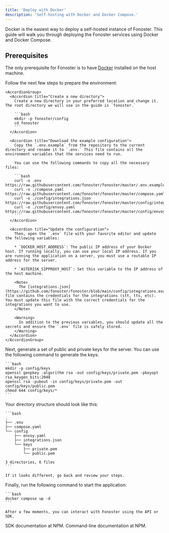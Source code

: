 ```yaml
---
title: 'Deploy with Docker'
description: 'Self-hosting with Docker and Docker Compose.'
---
```


Docker is the easiest way to deploy a self-hosted instance of Fonoster. This guide will walk you through deploying the Fonoster services using Docker and Docker Compose.

## Prerequisites

The only prerequisite for Fonoster is to have [Docker](https://docs.docker.com/get-docker/) installed on the host machine.

<Steps>
  <Step title="Prepare the environment">
    Follow the next few steps to prepare the environment:

    <AccordionGroup>
      <Accordion title="Create a new directory">
        Create a new directory in your preferred location and change it. The root directory we will use in the guide is `fonoster.`

        ```bash
        mkdir -p fonoster/config
        cd fonoster
        ```
      </Accordion>

      <Accordion title="Download the example configuration">
        Copy the `.env.example` from the repository to the current directory and rename it to `.env.` This file contains all the environment variables that the services need to run.

        You can use the following commands to copy all the necessary files:

        ```bash
        curl -o .env https://raw.githubusercontent.com/fonoster/fonoster/master/.env.example
        curl -o ./compose.yaml https://raw.githubusercontent.com/fonoster/fonoster/master/compose.yaml
        curl -o ./config/integrations.json https://raw.githubusercontent.com/fonoster/fonoster/master/config/integrations.example.json
        curl -o ./config/envoy.yaml https://raw.githubusercontent.com/fonoster/fonoster/master/config/envoy.yaml
        ```
      </Accordion>

      <Accordion title="Update the configuration">
        Then, open the `.env` file with your favorite editor and update the following variables:

        * `DOCKER_HOST_ADDRESS`: The public IP address of your Docker host. If running locally, you can use your local IP address. If you are running the application on a server, you must use a routable IP address for the server.

        * `ASTERISK_SIPPROXY_HOST`: Set this variable to the IP address of the host machine.

        <Note>
          The [integrations.json](https://github.com/fonoster/fonoster/blob/main/config/integrations.example.json) file contains the credentials for the integrations (stt, tts, etc). You must update this file with the correct credentials for the integrations you want to use.
        </Note>

        <Warning>
          In addition to the previous variables, you should update all the secrets and ensure the `.env` file is safely stored.
        </Warning>
      </Accordion>
    </AccordionGroup>
  </Step>

  <Step title="Generate keys">
    Next, generate a set of public and private keys for the server. You can use the following command to generate the keys:

    ```bash
    mkdir -p config/keys
    openssl genpkey -algorithm rsa -out config/keys/private.pem -pkeyopt rsa_keygen_bits:2048
    openssl rsa -pubout -in config/keys/private.pem -out config/keys/public.pem
    chmod 644 config/keys/*
    ```
  </Step>

  <Step title="Confirm the directory structure">
    Your directory structure should look like this:

    ```bash
    .
    ├── .env
    ├── compose.yaml
    └── config
        ├── envoy.yaml
        ├── integrations.json
        └── keys
            ├── private.pem
            └── public.pem

    3 directories, 6 files
    ```

    If it looks different, go back and review your steps.
  </Step>

  <Step title="Start the server">
    Finally, run the following command to start the application:

    ```bash
    docker compose up -d
    ```

    After a few moments, you can interact with Fonoster using the API or SDK.
  </Step>
</Steps>

<CardGroup cols={2}>
  <Card title="SDK" icon="code" href="https://www.npmjs.com/package/@fonoster/sdk">
    SDK documentation at NPM.
  </Card>

  <Card title="Command-Line" icon="square-terminal" href="https://www.npmjs.com/package/@fonoster/ctl">
    Command-line documentation at NPM.
  </Card>
</CardGroup>